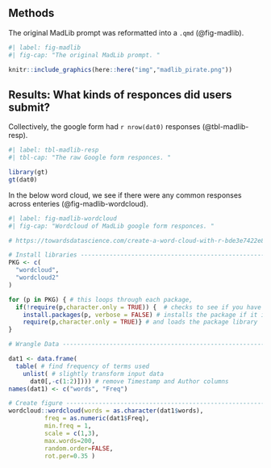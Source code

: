 
<!-- This child doc will, unless otherwise specified, -->
<!-- inherit all of the formatting of the parent qmd -->


## Methods

The original MadLib prompt was reformatted into a `.qmd` (@fig-madlib). 

```r
#| label: fig-madlib
#| fig-cap: "The original MadLib prompt. "

knitr::include_graphics(here::here("img","madlib_pirate.png"))
```

## Results: What kinds of responces did users submit?

Collectively, the google form had `r nrow(dat0)` responses (@tbl-madlib-resp). 

```r
#| label: tbl-madlib-resp
#| tbl-cap: "The raw Google form responces. "

library(gt)
gt(dat0)
```

In the below word cloud, we see if there were any common responses across enteries (@fig-madlib-wordcloud). 

```r
#| label: fig-madlib-wordcloud
#| fig-cap: "Wordcloud of MadLib google form responces. "

# https://towardsdatascience.com/create-a-word-cloud-with-r-bde3e7422e8a

# Install libraries ------------------------------------------------------------
PKG <- c(
  "wordcloud", 
  "wordcloud2"
)

for (p in PKG) { # this loops through each package, 
  if(!require(p,character.only = TRUE)) {  # checks to see if you have the package installed
    install.packages(p, verbose = FALSE) # installs the package if it is not installed
    require(p,character.only = TRUE)} # and loads the package library
}

# Wrangle Data -----------------------------------------------------------------

dat1 <- data.frame(
  table( # find frequency of terms used
    unlist( # slightly transform input data
      dat0[,-c(1:2)]))) # remove Timestamp and Author columns
names(dat1) <- c("words", "Freq")

# Create figure -----------------------------------------------------------------
wordcloud::wordcloud(words = as.character(dat1$words), 
          freq = as.numeric(dat1$Freq), 
          min.freq = 1,
          scale = c(1,3),
          max.words=200,
          random.order=FALSE, 
          rot.per=0.35 )
```
